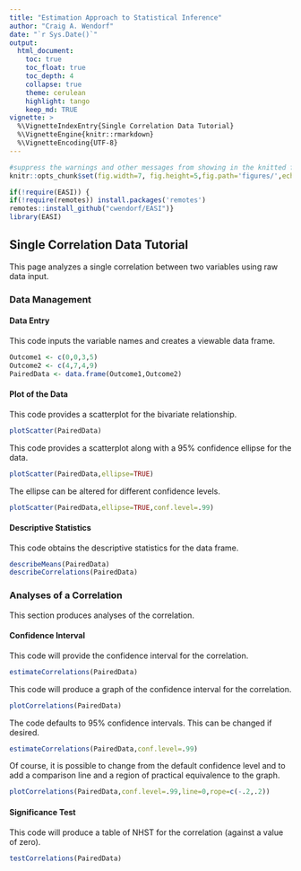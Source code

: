 ```yaml
---
title: "Estimation Approach to Statistical Inference"
author: "Craig A. Wendorf"
date: "`r Sys.Date()`"
output:
  html_document:
    toc: true
    toc_float: true
    toc_depth: 4
    collapse: true
    theme: cerulean
    highlight: tango
    keep_md: TRUE
vignette: >
  %\VignetteIndexEntry{Single Correlation Data Tutorial}
  %\VignetteEngine{knitr::rmarkdown}
  %\VignetteEncoding{UTF-8}
---
```


```r
#suppress the warnings and other messages from showing in the knitted file.
knitr::opts_chunk$set(fig.width=7, fig.height=5,fig.path='figures/',echo=TRUE,warning=FALSE,message=FALSE)
```

```r
if(!require(EASI)) {
if(!require(remotes)) install.packages('remotes')
remotes::install_github("cwendorf/EASI")}
library(EASI)
```

## Single Correlation Data Tutorial

This page analyzes a single correlation between two variables using raw data input.

### Data Management

#### Data Entry

This code inputs the variable names and creates a viewable data frame.
```r
Outcome1 <- c(0,0,3,5)
Outcome2 <- c(4,7,4,9)
PairedData <- data.frame(Outcome1,Outcome2)
```

#### Plot of the Data

This code provides a scatterplot for the bivariate relationship.
```r
plotScatter(PairedData)
```

This code provides a scatterplot along with a 95% confidence ellipse for the data.
```r
plotScatter(PairedData,ellipse=TRUE)
```

The ellipse can be altered for different confidence levels.
```r
plotScatter(PairedData,ellipse=TRUE,conf.level=.99)
```

#### Descriptive Statistics

This code obtains the descriptive statistics for the data frame.
```r
describeMeans(PairedData)
describeCorrelations(PairedData)
```

### Analyses of a Correlation

This section produces analyses of the correlation.

#### Confidence Interval

This code will provide the confidence interval for the correlation.
```r
estimateCorrelations(PairedData)
```

This code will produce a graph of the confidence interval for the correlation.
```r
plotCorrelations(PairedData)
```

The code defaults to 95% confidence intervals. This can be changed if desired.
```r
estimateCorrelations(PairedData,conf.level=.99)
```

Of course, it is possible to change from the default confidence level and to add a comparison line and a region of practical equivalence to the graph.
```r
plotCorrelations(PairedData,conf.level=.99,line=0,rope=c(-.2,.2))
```

#### Significance Test

This code will produce a table of NHST for the correlation (against a value of zero).
```r
testCorrelations(PairedData)
```
